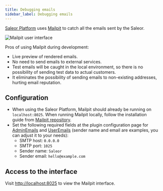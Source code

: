 ```yaml
---
title: Debugging emails
sidebar_label: Debugging emails
---
```


[Saleor Platform](https://github.com/saleor/saleor-platform) uses [Mailpit](https://github.com/axllent/mailpit) to catch all the emails sent by the Saleor.

![Mailpit user interface](./mailpit.png)

Pros of using Mailpit during development:

- Live preview of rendered emails.
- No need to send emails to external services.
- Test emails will be caught in the local environment, so there is no possibility of sending test data to actual customers.
- It eliminates the possibility of sending emails to non-existing addresses, hurting email reputation.

## Configuration

- When using the Saleor Platform, Mailpit should already be running on `localhost:8025`. When running Mailpit locally, follow the installation guide from [Mailpit repository](https://github.com/axllent/mailpit#installation).
- Set the following required fields at the plugin configuration page for [AdminEmails](developer/available-plugins/admin-emails.mdx) and [UserEmails](developer/available-plugins/user-emails.mdx) (sender name and email are examples, you can adjust it to your needs):
  - SMTP host: `0.0.0.0`
  - SMTP port: `1025`
  - Sender name: `Saleor`
  - Sender email: `hello@example.com`

## Access to the interface

Visit [http://localhost:8025](http://localhost:8025) to view the Mailpit interface.
